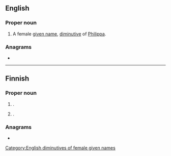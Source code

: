 {{also|pippa}}
==English==

===Proper noun===
{{en-proper noun}}

# A female [[given name]], [[diminutive]] of [[Philippa]].

===Anagrams===
* {{anagrams|en|a=aippp|pappi}}

[[Category:English diminutives of female given names]]

----

==Finnish==

===Proper noun===
{{fi-proper noun}}

# {{lb|fi|rare}} {{given name|fi|female}}.
# {{lb|fi|very|rare}} {{surname|fi|nodot=1}}.

===Anagrams===
* {{anagrams|fi|a=aippp|pappi}}